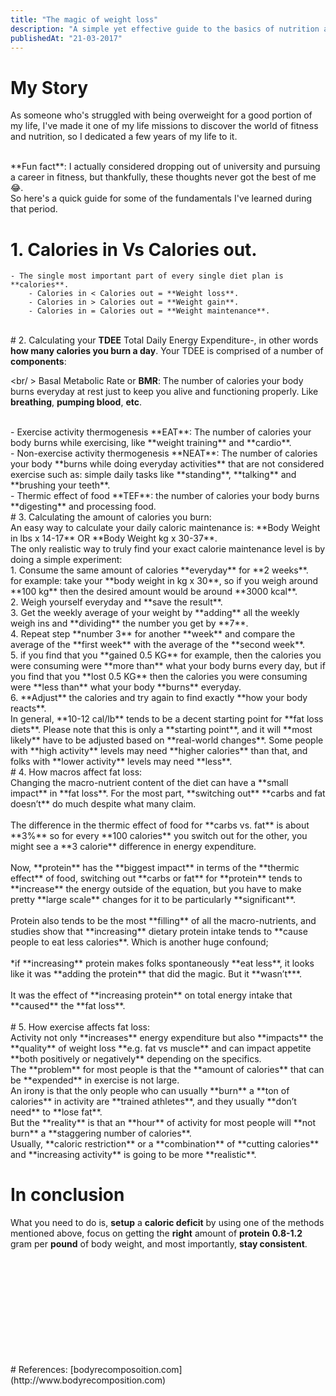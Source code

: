 ```yaml
---
title: "The magic of weight loss"
description: "A simple yet effective guide to the basics of nutrition and weight loss."
publishedAt: "21-03-2017"
---
```


# My Story

As someone who's struggled with being overweight for a good portion of my life, I've made it one of my life missions to discover the world of fitness and nutrition, so I dedicated a few years of my life to it.

<br />
**Fun fact**: I actually considered dropping out of university and pursuing a career
in fitness, but thankfully, these thoughts never got the best of me 😂​.
<br />
So here's a quick guide for some of the fundamentals I've learned during that period.
<br />

# 1. Calories in Vs Calories out.

    - The single most important part of every single diet plan is **calories**.
        - Calories in < Calories out = **Weight loss**.
        - Calories in > Calories out = **Weight gain**.
        - Calories in = Calories out = **Weight maintenance**.

<br /># 2. Calculating your **TDEE** Total Daily Energy Expenditure-, in other
words **how many calories you burn a day**. Your TDEE is comprised of a number
of **components**:

<br/ >
Basal Metabolic Rate or **BMR**: The number of calories your body burns everyday
at rest just to keep you alive and functioning properly. Like **breathing**, **pumping
blood**, **etc**.

<br />
- Exercise activity thermogenesis **EAT**: The number of calories your body burns
while exercising, like **weight training** and **cardio**.
<br />
- Non-exercise activity thermogenesis **NEAT**: The number of calories your body
**burns while doing everyday activities** that are not considered exercise such as:
simple daily tasks like **standing**, **talking** and **brushing your teeth**.
<br />
- Thermic effect of food **TEF**: the number of calories your body burns **digesting**
and processing food.
<br />
# 3. Calculating the amount of calories you burn:
<br />
An easy way to calculate your daily caloric maintenance is: **Body Weight in lbs
x 14-17** OR **Body Weight kg x 30-37**.
<br />
The only realistic way to truly find your exact calorie maintenance level is by doing
a simple experiment:
<br />
1. Consume the same amount of calories **everyday** for **2 weeks**.
<br />
for example: take your **body weight in kg x 30**, so if you weigh around **100 kg**
then the desired amount would be around **3000 kcal**.
<br />
2. Weigh yourself everyday and **save the result**.
<br />
3. Get the weekly average of your weight by **adding** all the weekly weigh ins and
**dividing** the number you get by **7**.
<br />
4. Repeat step **number 3** for another **week** and compare the average of the **first
week** with the average of the **second week**.
<br />
5. if you find that you **gained 0.5 KG** for example, then the calories you were
consuming were **more than** what your body burns every day, but if you find that
you **lost 0.5 KG** then the calories you were consuming were **less than** what
your body **burns** everyday.
<br />
6. **Adjust** the calories and try again to find exactly **how your body reacts**.
<br />
In general, **10-12 cal/lb** tends to be a decent starting point for **fat loss diets**.
Please note that this is only a **starting point**, and it will **most likely** have
to be adjusted based on **real-world changes**. Some people with **high activity**
levels may need **higher calories** than that, and folks with **lower activity**
levels may need **less**.
<br />
# 4. How macros affect fat loss:
<br />
Changing the macro-nutrient content of the diet can have a **small impact** in **fat
loss**. For the most part, **switching out** **carbs and fat doesn’t** do much despite
what many claim.
<br />
<br />
The difference in the thermic effect of food for **carbs vs. fat** is about
**3%** so for every **100 calories** you switch out for the other, you might see
a **3 calorie** difference in energy expenditure.
<br />
<br />
Now, **protein** has the **biggest impact** in terms of the **thermic effect** of
food, switching out **carbs or fat** for **protein** tends to **increase** the energy
outside of the equation, but you have to make pretty **large scale** changes for
it to be particularly **significant**.
<br />
<br />
Protein also tends to be the most **filling** of all the macro-nutrients, and
studies show that **increasing** dietary protein intake tends to **cause people
to eat less calories**. Which is another huge confound;
<br />
<br />
*if **increasing** protein makes folks spontaneously **eat less**, it looks like
it was **adding the protein** that did the magic. But it **wasn’t***.
<br />
<br />
It was the effect of **increasing protein** on total energy intake that
**caused** the **fat loss**.
<br />
<br />
# 5. How exercise affects fat loss:
<br />
Activity not only **increases** energy expenditure but also **impacts** the **quality**
of weight loss **e.g. fat vs muscle** and can impact appetite **both positively or
negatively** depending on the specifics.
<br />
The **problem** for most people is that the **amount of calories** that can be **expended**
in exercise is not large.
<br />
An irony is that the only people who can usually **burn** a **ton of calories** in
activity are **trained athletes**, and they usually **don’t need** to **lose fat**.
<br />
But the **reality** is that an **hour** of activity for most people will **not burn**
a **staggering number of calories**.
<br />
Usually, **caloric restriction** or a **combination** of **cutting calories** and
**increasing activity** is going to be more **realistic**.
<br />

# In conclusion

What you need to do is, **setup** a **caloric deficit** by using one of the methods mentioned above, focus on getting the **right** amount of **protein** **0.8-1.2** gram per **pound** of body weight, and most importantly, **stay consistent**.

<br />
<br />
<br />
<br />
<br />
<br />
<br />
<br />
<br />
<br /># References: [bodyrecomposoition.com](http://www.bodyrecomposition.com)
